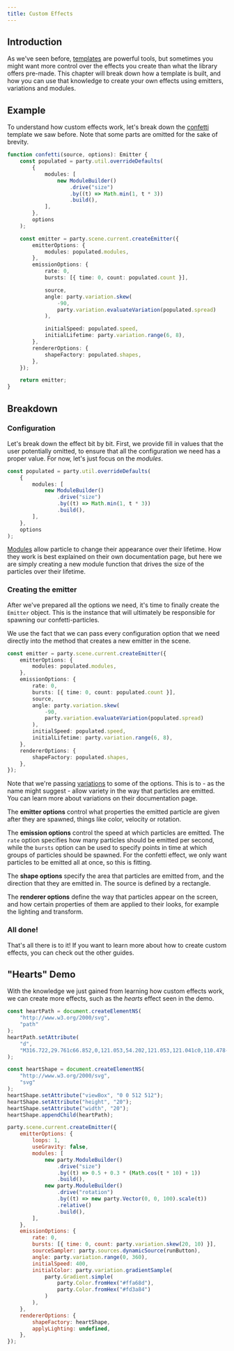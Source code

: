 ```yaml
---
title: Custom Effects
---
```



## Introduction

As we've seen before, [templates](/docs/ref/templates) are powerful tools, but sometimes you might want more control over the effects you create than what the library offers pre-made. This chapter will break down how a template is built, and how you can use that knowledge to create your own effects using emitters, variations and modules.

## Example

To understand how custom effects work, let's break down the [confetti](/docs/ref/templates#confetti) template we saw before. Note that some parts are omitted for the sake of brevity.

```ts
function confetti(source, options): Emitter {
    const populated = party.util.overrideDefaults(
        {
            modules: [
                new ModuleBuilder()
                    .drive("size")
                    .by((t) => Math.min(1, t * 3))
                    .build(),
            ],
        },
        options
    );

    const emitter = party.scene.current.createEmitter({
        emitterOptions: {
            modules: populated.modules,
        },
        emissionOptions: {
            rate: 0,
            bursts: [{ time: 0, count: populated.count }],

            source,
            angle: party.variation.skew(
                -90,
                party.variation.evaluateVariation(populated.spread)
            ),

            initialSpeed: populated.speed,
            initialLifetime: party.variation.range(6, 8),
        },
        rendererOptions: {
            shapeFactory: populated.shapes,
        },
    });

    return emitter;
}
```

## Breakdown

### Configuration

Let's break down the effect bit by bit. First, we provide fill in values that the user potentially omitted, to ensure that all the configuration we need has a proper value. For now, let's just focus on the _modules_.

```ts
const populated = party.util.overrideDefaults(
    {
        modules: [
            new ModuleBuilder()
                .drive("size")
                .by((t) => Math.min(1, t * 3))
                .build(),
        ],
    },
    options
);
```

[Modules](/docs/ref/particle-modules) allow particle to change their appearance over their lifetime. How they work is best explained on their own documentation page, but here we are simply creating a new module function that drives the size of the particles over their lifetime.

### Creating the emitter

After we've prepared all the options we need, it's time to finally create the `Emitter` object. This is the instance that will ultimately be responsible for spawning our confetti-particles.

We use the fact that we can pass every configuration option that we need directly into the method that creates a new emitter in the scene.

```ts
const emitter = party.scene.current.createEmitter({
    emitterOptions: {
        modules: populated.modules,
    },
    emissionOptions: {
        rate: 0,
        bursts: [{ time: 0, count: populated.count }],
        source,
        angle: party.variation.skew(
            -90,
            party.variation.evaluateVariation(populated.spread)
        ),
        initialSpeed: populated.speed,
        initialLifetime: party.variation.range(6, 8),
    },
    rendererOptions: {
        shapeFactory: populated.shapes,
    },
});
```

Note that we're passing [variations](/docs/ref/variations) to some of the options. This is to - as the name might suggest - allow variety in the way that particles are emitted. You can learn more about variations on their documentation page.

The **emitter options** control what properties the emitted particle are given after they are spawned, things like color, velocity or rotation.

The **emission options** control the speed at which particles are emitted. The `rate` option specifies how many particles should be emitted per second, while the `bursts` option can be used to specify points in time at which groups of particles should be spawned. For the confetti effect, we only want particles to be emitted all at once, so this is fitting.

The **shape options** specify the area that particles are emitted from, and the direction that they are emitted in. The source is defined by a rectangle.

The **renderer options** define the way that particles appear on the screen, and how certain properties of them are applied to their looks, for example the lighting and transform.

### All done!

That's all there is to it! If you want to learn more about how to create custom effects, you can check out the other guides.

## "Hearts" Demo

With the knowledge we just gained from learning how custom effects work, we can create more effects, such as the _hearts_ effect seen in the demo.

<LiveCodeblock>

```js
const heartPath = document.createElementNS(
    "http://www.w3.org/2000/svg",
    "path"
);
heartPath.setAttribute(
    "d",
    "M316.722,29.761c66.852,0,121.053,54.202,121.053,121.041c0,110.478-218.893,257.212-218.893,257.212S0,266.569,0,150.801 C0,67.584,54.202,29.761,121.041,29.761c40.262,0,75.827,19.745,97.841,49.976C240.899,49.506,276.47,29.761,316.722,29.761z"
);

const heartShape = document.createElementNS(
    "http://www.w3.org/2000/svg",
    "svg"
);
heartShape.setAttribute("viewBox", "0 0 512 512");
heartShape.setAttribute("height", "20");
heartShape.setAttribute("width", "20");
heartShape.appendChild(heartPath);

party.scene.current.createEmitter({
    emitterOptions: {
        loops: 1,
        useGravity: false,
        modules: [
            new party.ModuleBuilder()
                .drive("size")
                .by((t) => 0.5 + 0.3 * (Math.cos(t * 10) + 1))
                .build(),
            new party.ModuleBuilder()
                .drive("rotation")
                .by((t) => new party.Vector(0, 0, 100).scale(t))
                .relative()
                .build(),
        ],
    },
    emissionOptions: {
        rate: 0,
        bursts: [{ time: 0, count: party.variation.skew(20, 10) }],
        sourceSampler: party.sources.dynamicSource(runButton),
        angle: party.variation.range(0, 360),
        initialSpeed: 400,
        initialColor: party.variation.gradientSample(
            party.Gradient.simple(
                party.Color.fromHex("#ffa68d"),
                party.Color.fromHex("#fd3a84")
            )
        ),
    },
    rendererOptions: {
        shapeFactory: heartShape,
        applyLighting: undefined,
    },
});
```

</LiveCodeblock>
